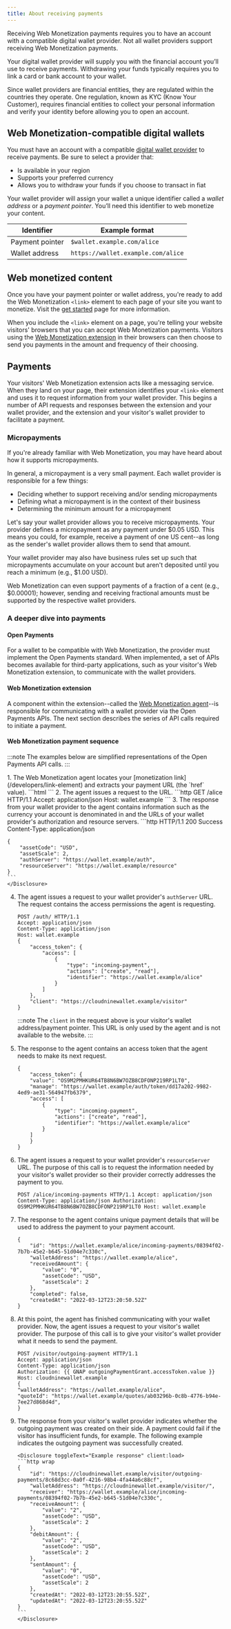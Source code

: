 ```yaml
---
title: About receiving payments
---
```



Receiving Web Monetization payments requires you to have an account with a compatible digital wallet provider. Not all wallet providers support receiving Web Monetization payments.

Your digital wallet provider will supply you with the financial account you’ll use to receive payments. Withdrawing your funds typically requires you to link a card or bank account to your wallet.

Since wallet providers are financial entities, they are regulated within the countries they operate. One regulation, known as KYC (Know Your Customer), requires financial entities to collect your personal information and verify your identity before allowing you to open an account.

## Web Monetization-compatible digital wallets

You must have an account with a compatible [digital wallet provider](/wallets) to receive payments. Be sure to select a provider that:

- Is available in your region
- Supports your preferred currency
- Allows you to withdraw your funds if you choose to transact in fiat

Your wallet provider will assign your wallet a unique identifier called a _wallet address_ or a _payment pointer_. You’ll need this identifier to web monetize your content.

| Identifier      | Example format                     |
| --------------- | ---------------------------------- |
| Payment pointer | `$wallet.example.com/alice`        |
| Wallet address  | `https://wallet.example.com/alice` |

## Web monetized content

Once you have your payment pointer or wallet address, you're ready to add the Web Monetization `<link>` element to each page of your site you want to monetize. Visit the [get started](/developers/get-started) page for more information.

When you include the `<link>` element on a page, you're telling your website visitors' browsers that you can accept Web Monetization payments. Visitors using the [Web Monetization extension](/supporters/get-started) in their browsers can then choose to send you payments in the amount and frequency of their choosing.

## Payments

Your visitors' Web Monetization extension acts like a messaging service. When they land on your page, their extension identifies your `<link>` element and uses it to request information from your wallet provider. This begins a number of API requests and responses between the extension and your wallet provider, and the extension and your visitor's wallet provider to facilitate a payment.

### Micropayments

If you're already familiar with Web Monetization, you may have heard about how it supports micropayments.

In general, a micropayment is a very small payment. Each wallet provider is responsible for a few things:

- Deciding whether to support receiving and/or sending micropayments
- Defining what a micropayment is in the context of their business
- Determining the minimum amount for a micropayment

Let's say your wallet provider allows you to receive micropayments. Your provider defines a micropayment as any payment under $0.05 USD. This means you could, for example, receive a payment of one US cent--as long as the sender's wallet provider allows them to send that amount.

Your wallet provider may also have business rules set up such that micropayments accumulate on your account but aren't deposited until you reach a minimum (e.g., $1.00 USD).

Web Monetization can even support payments of a fraction of a cent (e.g., $0.00001); however, sending and receiving fractional amounts must be supported by the respective wallet providers.

### A deeper dive into payments

#### Open Payments

For a wallet to be compatible with Web Monetization, the provider must implement the <LinkOut href="https://openpayments.dev">Open Payments standard</LinkOut>. When implemented, a set of APIs becomes available for third-party applications, such as your visitor's Web Monetization extension, to communicate with the wallet providers.

#### Web Monetization extension

A component within the extension--called the [Web Monetization agent](/developers/link-element#web-monetization-agent)--is responsible for communicating with a wallet provider via the Open Payments APIs. The next section describes the series of API calls required to initiate a payment.

#### Web Monetization payment sequence

:::note
The examples below are simplified representations of the Open Payments API calls.
:::

<Steps>
1. The Web Monetization agent locates your [monetization link](/developers/link-element) and extracts your payment URL (the `href` value).
    <Disclosure toggleText="Example monetization link" client:load>
    ```html
    <link rel="monetization" href="https://wallet.example/alice">
    ```
    </Disclosure>
2. The agent issues a <LinkOut href="https://openpayments.dev/apis/wallet-address-server/operations/get-wallet-address/"><Badge text="GET" variant="note" size="small" /></LinkOut> request to the URL.
    <Disclosure toggleText="Example request" client:load>
    ```http
    GET /alice HTTP/1.1
    Accept: application/json
    Host: wallet.example
    ```
    </Disclosure>
3. The response from your wallet provider to the agent contains information such as the currency your account is denominated in and the URLs of your wallet provider's authorization and resource servers.
    <Disclosure toggleText="Example response" client:load>
    ```http
    HTTP/1.1 200 Success
    Content-Type: application/json

    {
        "assetCode": "USD",
        "assetScale": 2,
        "authServer": "https://wallet.example/auth",
        "resourceServer": "https://wallet.example/resource"
    }
    ```
    </Disclosure>
4. The agent issues a <LinkOut href="https://openpayments.dev/apis/auth-server/operations/post-request/"><Badge text="POST" variant="success" size="small" /></LinkOut> request to your wallet provider's `authServer` URL. The request contains the access permissions the agent is requesting.
    <Disclosure toggleText="Example request" client:load>
    ```http
    POST /auth/ HTTP/1.1
    Accept: application/json
    Content-Type: application/json
    Host: wallet.example 
    {
        "access_token": {
            "access": [
                {
                    "type": "incoming-payment",
                    "actions": ["create", "read"],
                    "identifier": "https://wallet.example/alice"
                }
            ]
        },
        "client": "https://cloudninewallet.example/visitor"
    }
    ```
    :::note
    The `client` in the request above is your visitor's wallet address/payment pointer. This URL is only used by the agent and is not available to the website.
    :::
    </Disclosure>
5. The response to the agent contains an access token that the agent needs to make its next request.
    <Disclosure toggleText="Example response" client:load>
    ```http wrap
    {
        "access_token": {
        "value": "OS9M2PMHKUR64TB8N6BW7OZB8CDFONP219RP1LT0",
        "manage": "https://wallet.example/auth/token/dd17a202-9982-4ed9-ae31-564947fb6379",
        "access": [
            {
                "type": "incoming-payment",
                "actions": ["create", "read"],
                "identifier": "https://wallet.example/alice"
            }
        ]
        }
    }
    ```
    </Disclosure>
6. The agent issues a <LinkOut href="https://openpayments.dev/apis/resource-server/operations/create-incoming-payment/"><Badge text="POST" variant="success" size="small" /></LinkOut> request to your wallet provider's `resourceServer` URL. The purpose of this call is to request the information needed by your visitor's wallet provider so their provider correctly addresses the payment to you.
    <Disclosure toggleText='Example request' client:load>
    ```http wrap
    POST /alice/incoming-payments HTTP/1.1 Accept: application/json
    Content-Type: application/json Authorization: OS9M2PMHKUR64TB8N6BW7OZB8CDFONP219RP1LT0 Host: wallet.example
    ```
    </Disclosure>
7. The response to the agent contains unique payment details that will be used to address the payment to your payment account.
    <Disclosure toggleText="Example response" client:load>
    ```http wrap
    {
        "id": "https://wallet.example/alice/incoming-payments/08394f02-7b7b-45e2-b645-51d04e7c330c",
        "walletAddress": "https://wallet.example/alice",
        "receivedAmount": {
            "value": "0",
            "assetCode": "USD",
            "assetScale": 2
        },
        "completed": false,
        "createdAt": "2022-03-12T23:20:50.52Z"
    }
    ```
    </Disclosure>
8. At this point, the agent has finished communicating with your wallet provider. Now, the agent issues a <LinkOut href="https://openpayments.dev/apis/resource-server/operations/create-outgoing-payment/"><Badge text="POST" variant="success" size="small" /></LinkOut> request to your visitor's wallet provider. The purpose of this call is to give your visitor's wallet provider what it needs to send the payment.
    <Disclosure toggleText="Example request" client:load>
    ```http wrap
    POST /visitor/outgoing-payment HTTP/1.1
    Accept: application/json
    Content-Type: application/json
    Authorization: {{ GNAP outgoingPaymentGrant.accessToken.value }}
    Host: cloudninewallet.example
    {
    "walletAddress": "https://wallet.example/alice",
    "quoteId": "https://wallet.example/quotes/ab03296b-0c8b-4776-b94e-7ee27d868d4d",
    }
    ```
    </Disclosure>
9.  The <LinkOut href="https://openpayments.dev/apis/resource-server/operations/create-outgoing-payment/#responses">response</LinkOut> from your visitor's wallet provider indicates whether the outgoing payment was created on their side. A payment could fail if the visitor has insufficient funds, for example. The following example indicates the outgoing payment was successfully created.

        <Disclosure toggleText="Example response" client:load>
        ```http wrap
        {
            "id": "https://cloudninewallet.example/visitor/outgoing-payments/8c68d3cc-0a0f-4216-98b4-4fa44a6c88cf",
            "walletAddress": "https://cloudninewallet.example/visitor/",
            "receiver": "https://wallet.example/alice/incoming-payments/08394f02-7b7b-45e2-b645-51d04e7c330c",
            "receiveAmount": {
                "value": "2",
                "assetCode": "USD",
                "assetScale": 2
            },
            "debitAmount": {
                "value": "2",
                "assetCode": "USD",
                "assetScale": 2
            },
            "sentAmount": {
                "value": "0",
                "assetCode": "USD",
                "assetScale": 2
            },
            "createdAt": "2022-03-12T23:20:55.52Z",
            "updatedAt": "2022-03-12T23:20:55.52Z"
        }
        ```
        </Disclosure>
</Steps>
